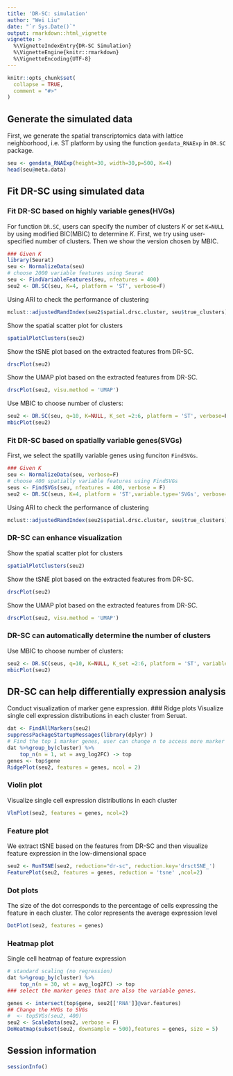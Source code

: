```yaml
---
title: 'DR-SC: simulation'
author: "Wei Liu"
date: "`r Sys.Date()`"
output: rmarkdown::html_vignette
vignette: >
  %\VignetteIndexEntry{DR-SC Simulation}
  %\VignetteEngine{knitr::rmarkdown}
  %\VignetteEncoding{UTF-8}
---
```


```r
knitr::opts_chunk$set(
  collapse = TRUE,
  comment = "#>"
)
```

## Generate the simulated data
First, we generate the spatial transcriptomics data with lattice neighborhood, i.e. ST platform by using the function `gendata_RNAExp` in `DR.SC` package.
```r
seu <- gendata_RNAExp(height=30, width=30,p=500, K=4)
head(seu@meta.data)
```
## Fit DR-SC using simulated data

### Fit DR-SC based on highly variable genes(HVGs)
For function `DR.SC`, users can specify the number of clusters $K$ or set `K=NULL` by using modified BIC(MBIC) to determine $K$. First, we try using user-specified number of clusters. Then we show the version chosen by MBIC.
```r
### Given K
library(Seurat)
seu <- NormalizeData(seu)
# choose 2000 variable features using Seurat
seu <- FindVariableFeatures(seu, nfeatures = 400)
seu2 <- DR.SC(seu, K=4, platform = 'ST', verbose=F)
```

Using ARI to check the performance of clustering
```r
mclust::adjustedRandIndex(seu2$spatial.drsc.cluster, seu$true_clusters)
```

Show the spatial scatter plot for clusters
```r
spatialPlotClusters(seu2)
```

Show the tSNE plot based on the extracted features from DR-SC.
```r
drscPlot(seu2)
```
Show the UMAP plot based on the extracted features from DR-SC.
```r
drscPlot(seu2, visu.method = 'UMAP')
```

Use MBIC to choose number of clusters:
```r
seu2 <- DR.SC(seu, q=10, K=NULL, K_set =2:6, platform = 'ST', verbose=F)
mbicPlot(seu2)
```




### Fit DR-SC based on spatially variable genes(SVGs)
First, we select the spatilly variable genes using funciton `FindSVGs`.
```r
### Given K
seu <- NormalizeData(seu, verbose=F)
# choose 400 spatially variable features using FindSVGs
seus <- FindSVGs(seu, nfeatures = 400, verbose = F)
seu2 <- DR.SC(seus, K=4, platform = 'ST',variable.type='SVGs', verbose=F)
```

Using ARI to check the performance of clustering
```r
mclust::adjustedRandIndex(seu2$spatial.drsc.cluster, seu$true_clusters)
```
### DR-SC can enhance visualization
Show the spatial scatter plot for clusters
```r
spatialPlotClusters(seu2)
```

Show the tSNE plot based on the extracted features from DR-SC.
```r
drscPlot(seu2)
```
Show the UMAP plot based on the extracted features from DR-SC.
```r
drscPlot(seu2, visu.method = 'UMAP')
```

### DR-SC can automatically determine the number of clusters
Use MBIC to choose number of clusters:
```r
seu2 <- DR.SC(seus, q=10, K=NULL, K_set =2:6, platform = 'ST', variable.type='SVGs', verbose=F)
mbicPlot(seu2)
```




## DR-SC can help differentially expression analysis 
Conduct visualization of marker gene expression.
### Ridge plots 
Visualize single cell expression distributions in each cluster from Seruat.
```r
dat <- FindAllMarkers(seu2)
suppressPackageStartupMessages(library(dplyr) )
# Find the top 1 marker genes, user can change n to access more marker genes
dat %>%group_by(cluster) %>%
    top_n(n = 1, wt = avg_log2FC) -> top
genes <- top$gene
RidgePlot(seu2, features = genes, ncol = 2)
```
### Violin plot
Visualize single cell expression distributions in each cluster
```r
VlnPlot(seu2, features = genes, ncol=2)
```
### Feature plot
We extract tSNE based on the features from DR-SC and then visualize feature expression in the low-dimensional space
 
```r
seu2 <- RunTSNE(seu2, reduction="dr-sc", reduction.key='drsctSNE_')
FeaturePlot(seu2, features = genes, reduction = 'tsne' ,ncol=2)

```


### Dot plots 
The size of the dot corresponds to the percentage of cells expressing the
feature in each cluster. The color represents the average expression level
```r
DotPlot(seu2, features = genes)
```

### Heatmap plot
Single cell heatmap of feature expression
```r
# standard scaling (no regression)
dat %>%group_by(cluster) %>%
    top_n(n = 30, wt = avg_log2FC) -> top
### select the marker genes that are also the variable genes.

genes <- intersect(top$gene, seu2[['RNA']]@var.features)
## Change the HVGs to SVGs
#  <- topSVGs(seu2, 400)
seu2 <- ScaleData(seu2, verbose = F)
DoHeatmap(subset(seu2, downsample = 500),features = genes, size = 5)
```



## Session information
```r
sessionInfo()
```
